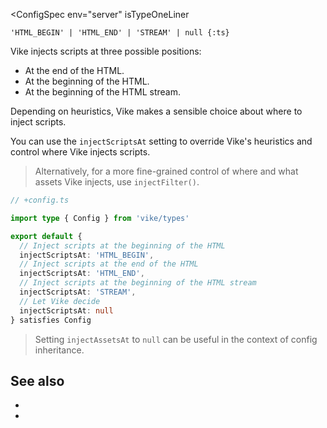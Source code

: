 
<ConfigSpec
  env="server"
  isTypeOneLiner
>
`'HTML_BEGIN' | 'HTML_END' | 'STREAM' | null {:ts}`
</ConfigSpec>

Vike injects scripts at three possible positions:
- At the end of the HTML.
- At the beginning of the HTML.
- At the beginning of the <Link href="/streaming">HTML stream</Link>.

Depending on heuristics, Vike makes a sensible choice about where to inject scripts.

You can use the `injectScriptsAt` setting to override Vike's heuristics and control where Vike injects scripts.

> Alternatively, for a more fine-grained control of where and what assets Vike injects, use <Link href="/injectFilter">`injectFilter()`</Link>.

```ts
// +config.ts

import type { Config } from 'vike/types'

export default {
  // Inject scripts at the beginning of the HTML
  injectScriptsAt: 'HTML_BEGIN',
  // Inject scripts at the end of the HTML
  injectScriptsAt: 'HTML_END',
  // Inject scripts at the beginning of the HTML stream
  injectScriptsAt: 'STREAM',
  // Let Vike decide
  injectScriptsAt: null
} satisfies Config
```

> Setting `injectAssetsAt` to `null` can be useful in the context of <Link href="/config#inheritance">config inheritance</Link>.

## See also

- <Link href="/injectFilter" />
- <Link href="/settings" />
